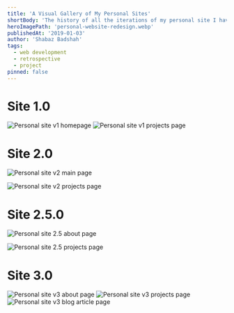 ```yaml
---
title: 'A Visual Gallery of My Personal Sites'
shortBody: 'The history of all the iterations of my personal site I have created.'
heroImagePath: 'personal-website-redesign.webp'
publishedAt: '2019-01-03'
author: 'Shabaz Badshah'
tags:
  - web development
  - retrospective
  - project
pinned: false
---
```


# Site 1.0

![Personal site v1 homepage](personal-site-v1.png)
![Personal site v1 projects page](personal-site-v1-projects.png)

# Site 2.0

![Personal site v2 main page](mockup_1.png)

![Personal site v2 projects page](mockup_2.png)

# Site 2.5.0

![Personal site 2.5 about page](personal-site-v2.5-about-v1.jpg)

![Personal site 2.5 projects page](personal-site-v2.5-projects-v1.jpg)

# Site 3.0

![Personal site v3 about page](personal-site-v3-about.png)
![Personal site v3 projects page](personal-site-v3-projects.png)
![Personal site v3 blog article page](personal-site-v3-article.png)
